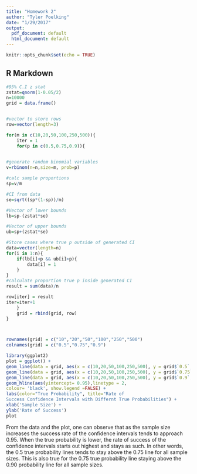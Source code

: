 ```yaml
---
title: "Homework 2"
author: "Tyler Poelking"
date: "1/29/2017"
output:
  pdf_document: default
  html_document: default
---
```


```r
knitr::opts_chunk$set(echo = TRUE)
```

## R Markdown



```r
#95% C.I z stat
zstat=qnorm(1-0.05/2)
n=10000
grid = data.frame()


#vector to store rows
row=vector(length=3)

for(m in c(10,20,50,100,250,500)){
    iter = 1
    for(p in c(0.5,0.75,0.9)){

        
#generate random binomial variables 
v=rbinom(n=n,size=m, prob=p)

#calc sample proportions
sp=v/m

#CI from data
se=sqrt((sp*(1-sp))/m)

#Vector of lower bounds
lb=sp-(zstat*se)

#Vector of upper bounds
ub=sp+(zstat*se)

#Store cases where true p outside of generated CI
data=vector(length=n)
for(i in 1:n){
    if(lb[i]<p && ub[i]>p){
        data[i] = 1
    }
}
#calculate proportion true p inside generated CI
result = sum(data)/n

row[iter] = result
iter=iter+1
    }
    grid = rbind(grid, row)
}



rownames(grid) = c("10","20","50","100","250","500")
colnames(grid) = c("0.5","0.75","0.9")

library(ggplot2)
plot = ggplot() + 
geom_line(data = grid, aes(x = c(10,20,50,100,250,500), y = grid$`0.5`, color = "0.50")) +
geom_line(data = grid, aes(x = c(10,20,50,100,250,500), y = grid$`0.75`, color = "0.75"))+
geom_line(data = grid, aes(x = c(10,20,50,100,250,500), y = grid$`0.9`, color = "0.90"))+
geom_hline(aes(yintercept= 0.95),linetype = 2, 
colour= 'black', show.legend =FALSE) +
labs(color="True Probability", title="Rate of 
Success Confidence Intervals with Differnt True Probabilities") +
xlab('Sample Size') +
ylab('Rate of Success')
plot
```
From the data and the plot, one can observe that as the sample size increases the success rate of the confidence intervals tends to approach 0.95. When the true probability is lower, the rate of success of the confidence intervals starts out highest and stays as such. In other words, the 0.5 true probability lines tends to stay above the 0.75 line for all sample sizes. This is also true for the 0.75 true probability line staying above the 0.90 probability line for all sample sizes. 



```r

```

